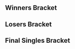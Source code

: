 {{DISPLAYTITLE:Battle GateWay 4: Singles Bracket}}{{SetGame|melee}}
{{tabs static
|name1=Overview
|link1=Battle GateWay/4
|name2=Singles Bracket
|link2=Battle GateWay/4/Singles Bracket
|This=2
}}
==Winners Bracket==
{{32DEWBracketA
|tourneylink=Battle GateWay/4
|tourneyname=Battle GateWay 4
|r1m1p1=Kounotori |r1m1p1flag=jp |r1m1p1score={{win}} |r1m1win=1
|r1m1p2=Pao |r1m1p2flag=jp |r1m1p2score=
|r1m2p1=Mogura |r1m2p1flag=jp |r1m2p1score= |r1m2win=2
|r1m2p2=Casper |r1m2p2flag=jp |r1m2p2score={{win}}
|r1m3p1=K.F |r1m3p1flag=jp |r1m3p1score={{win}} |r1m3win=1
|r1m3p2=Ayataka |r1m3p2flag=jp |r1m3p2score=
|r1m4p1=Take |r1m4p1flag=jp |r1m4p1score= |r1m4win=2
|r1m4p2=Zenji |r1m4p2flag=jp |r1m4p2score={{win}}
|r1m5p1=Gucci |r1m5p1flag=jp |r1m5p1score={{win}} |r1m5win=1
|r1m5p2=Shuu |r1m5p2flag=jp |r1m5p2score=
|r1m6p1=Katou Hayate |r1m6p1flag=jp |r1m6p1score= |r1m6win=2
|r1m6p2=So-ten |r1m6p2flag=jp |r1m6p2score={{win}}
|r1m7p1=shuta |r1m7p1flag=jp |r1m7p1score={{win}} |r1m7win=1
|r1m7p2=Matcha@nyanpasu |r1m7p2flag=jp |r1m7p2score=
|r1m8p1=Qlex |r1m8p1flag=fr |r1m8p1score={{win}} |r1m8win=1
|r1m8p2=Merino |r1m8p2flag=jp |r1m8p2score=

|r1m9p1=shin |r1m9p1flag= |r1m9p1score= |r1m9win=2
|r1m9p2=Flash |r1m9p2flag=jp |r1m9p2score={{win}}
|r1m10p1=Kakipi |r1m10p1flag=jp |r1m10p1score= |r1m10win=2
|r1m10p2=Sobameshi |r1m10p2flag=jp |r1m10p2score={{win}}
|r1m11p1=Chakki |r1m11p1flag=jp |r1m11p1score= |r1m11win=2
|r1m11p2=aMSa |r1m11p2flag=jp |r1m11p2score={{win}}
|r1m12p1=Botan |r1m12p1flag=jp |r1m12p1score={{win}} |r1m12win=1
|r1m12p2=Kotei King Maru |r1m12p2flag=jp |r1m12p2score=
|r1m13p1=TSURU |r1m13p1flag= |r1m13p1score= |r1m13win=2
|r1m13p2=P.Spirit |r1m13p2flag=jp |r1m13p2score={{win}}
|r1m14p1=Takuse |r1m14p1flag=jp |r1m14p1score= |r1m14win=2
|r1m14p2=Otoki~ |r1m14p2flag=jp |r1m14p2score={{win}}
|r1m15p1=Burudo |r1m15p1flag=jp |r1m15p1score= |r1m15win=2
|r1m15p2=Sanne |r1m15p2flag=jp |r1m15p2score={{win}}
|r1m16p1=Escha |r1m16p1flag= |r1m16p1score= |r1m16win=2
|r1m16p2=Yoroz |r1m16p2flag=jp |r1m16p2score={{win}}

|r2m1p1=Kounotori |r2m1p1flag=jp |r2m1p1score={{win}} |r2m1win=1
|r2m1p2=Casper |r2m1p2flag=jp |r2m1p2score=

|r2m2p1=K.F |r2m2p1flag=jp |r2m2p1score=2 |r2m2win=1
|r2m2p2=Zenji |r2m2p2flag=jp |r2m2p2score=0
|r2m2p1char1=jigglypuff |r2m2p2char1=ic |r2m2p1stock1=3 |r2m2p2stock1=0 |r2m2win1=1 |r2m2stage1=Battlefield
|r2m2p1char2=jigglypuff |r2m2p2char2=ic |r2m2p1stock2=2 |r2m2p2stock2=0 |r2m2win2=1 |r2m2stage2=Fountain of Dreams
|r2m2date=June 6, 2014
|r2m2details={{BracketMatchDetails|reddit=|comment=|vod=https://youtu.be/So_aFwEG4is}}

|r2m3p1=Gucci |r2m3p1flag=jp |r2m3p1score={{win}} |r2m3win=1
|r2m3p2=So-ten |r2m3p2flag=jp |r2m3p2score=
|r2m4p1=shuta |r2m4p1flag=jp |r2m4p1score={{win}} |r2m4win=1
|r2m4p2=Qlex |r2m4p2flag=fr |r2m4p2score=
|r2m5p1=Flash |r2m5p1flag=jp |r2m5p1score={{win}} |r2m5win=1
|r2m5p2=Sobameshi |r2m5p2flag=jp |r2m5p2score=
|r2m6p1=aMSa |r2m6p1flag=jp |r2m6p1score={{win}} |r2m6win=1
|r2m6p2=Botan |r2m6p2flag=jp |r2m6p2score=
|r2m7p1=P.Spirit |r2m7p1flag=jp |r2m7p1score={{win}} |r2m7win=1
|r2m7p2=Otoki~ |r2m7p2flag=jp |r2m7p2score=
|r2m8p1=Sanne |r2m8p1flag=jp |r2m8p1score={{win}} |r2m8win=1
|r2m8p2=Yoroz |r2m8p2flag=jp |r2m8p2score=

|r3m1p1=Kounotori |r3m1p1flag=jp |r3m1p1score=2 |r3m1win=1
|r3m1p2=K.F |r3m1p2flag=jp |r3m1p2score=1
|r3m1p1char1=falco |r3m1p2char1=jigglypuff |r3m1p1stock1=1 |r3m1p2stock1=0 |r3m1win1=1 |r3m1stage1=Battlefield
|r3m1p1char2=falco |r3m1p2char2=jigglypuff |r3m1p1stock2=0 |r3m1p2stock2=2 |r3m1win2=2 |r3m1stage2=Dream Land
|r3m1p1char3=falco |r3m1p2char3=jigglypuff |r3m1p1stock3=1 |r3m1p2stock3=0 |r3m1win3=1 |r3m1stage3=Pokémon Stadium
|r3m1date=June 6, 2014
|r3m1details={{BracketMatchDetails|reddit=|comment=|vod=https://youtu.be/noDM7_MHD1A?t=81}}

|r3m2p1=Gucci |r3m2p1flag=jp |r3m2p1score={{win}} |r3m2win=1
|r3m2p2=shuta |r3m2p2flag=jp |r3m2p2score=

|r3m3p1=Flash |r3m3p1flag=jp |r3m3p1score=2 |r3m3win=1
|r3m3p2=aMSa |r3m3p2flag=jp |r3m3p2score=1
|r3m3p1char1=sheik |r3m3p2char1=yoshi |r3m3p1stock1=2 |r3m3p2stock1=0 |r3m3win1=1 |r3m3stage1=Battlefield
|r3m3p1char2=sheik |r3m3p2char2=yoshi |r3m3p1stock2=0 |r3m3p2stock2=1 |r3m3win2=2 |r3m3stage2=Fountain of Dreams
|r3m3p1char3=sheik |r3m3p2char3=yoshi |r3m3p1stock3=2 |r3m3p2stock3=0 |r3m3win3=1 |r3m3stage3=Final Destination
|r3m3date=June 6, 2014
|r3m3details={{BracketMatchDetails|reddit=|comment=|vod=https://youtu.be/RDrJQ5hUzM0}}

|r3m4p1=P.Spirit |r3m4p1flag=jp |r3m4p1score={{win}} |r3m4win=1
|r3m4p2=Sanne |r3m4p2flag=jp |r3m4p2score=

|r4m1p1=Kounotori |r4m1p1flag=jp |r4m1p1score=1 |r4m1win=2
|r4m1p2=Gucci |r4m1p2flag=jp |r4m1p2score=2
|r4m1p1char1=falco |r4m1p2char1=cf |r4m1p1stock1=0 |r4m1p2stock1=1 |r4m1win1=2 |r4m1stage1=Final Destination
|r4m1p1char2=falco |r4m1p2char2=cf |r4m1p1stock2=1 |r4m1p2stock2=0 |r4m1win2=1 |r4m1stage2=Final Destination
|r4m1p1char3=falco |r4m1p2char3=cf |r4m1p1stock3=0 |r4m1p2stock3=1 |r4m1win3=2 |r4m1stage3=Final Destination
|r4m1date=June 6, 2014
|r4m1details={{BracketMatchDetails|reddit=|comment=|vod=https://youtu.be/U3DkpeJQw24}}

|r4m2p1=Flash |r4m2p1flag=jp |r4m2p1score=2 |r4m2win=1
|r4m2p2=P.Spirit |r4m2p2flag=jp |r4m2p2score=0
|r4m2p1char1=sheik |r4m2p2char1=samus |r4m2p1stock1=2 |r4m2p2stock1=0 |r4m2win1=1 |r4m2stage1=Final Destination
|r4m2p1char2=sheik |r4m2p2char2=samus |r4m2p1stock2=1 |r4m2p2stock2=0 |r4m2win2=1 |r4m2stage2=Fountain of Dreams
|r4m2date=June 6, 2014
|r4m2details={{BracketMatchDetails|reddit=|comment=|vod=https://youtu.be/5FEYTuNAAl0}}
}}
==Losers Bracket==
{{32DELBracketSmwA
|tourneylink=Battle GateWay/4
|tourneyname=Battle GateWay 4
|l1placement=25-32
|l2placement=17-24
|l3placement=13-16
|l4placement=9-12
|l5placement=7-8
|l6placement=5-6

|l1m1p1=Pao |l1m1p1flag=jp |l1m1p1score= |l1m1win=2
|l1m1p2=Mogura |l1m1p2flag=jp |l1m1p2score={{win}}
|l1m2p1=Ayataka |l1m2p1flag=jp |l1m2p1score= |l1m2win=2
|l1m2p2=Take |l1m2p2flag=jp |l1m2p2score={{win}}
|l1m3p1=Shuu |l1m3p1flag=jp |l1m3p1score= |l1m3win=2
|l1m3p2=Katou Hayate |l1m3p2flag=jp |l1m3p2score={{win}}
|l1m4p1=Matcha@nyanpasu |l1m4p1flag=jp |l1m4p1score= |l1m4win=2
|l1m4p2=Merino |l1m4p2flag=jp |l1m4p2score={{win}}
|l1m5p1=shin |l1m5p1flag= |l1m5p1score={{win}} |l1m5win=1
|l1m5p2=Kakipi |l1m5p2flag=jp |l1m5p2score=
|l1m6p1=Chakki |l1m6p1flag=jp |l1m6p1score= |l1m6win=2
|l1m6p2=Kotei King Maru |l1m6p2flag=jp |l1m6p2score={{win}}
|l1m7p1=TSURU |l1m7p1flag= |l1m7p1score= |l1m7win=2
|l1m7p2=Takuse |l1m7p2flag=jp |l1m7p2score={{win}}
|l1m8p1=Burudo |l1m8p1flag=jp |l1m8p1score= |l1m8win=2
|l1m8p2=Escha |l1m8p2flag= |l1m8p2score={{win}}

|l2m1p1=Sobameshi |l2m1p1flag=jp |l2m1p1score={{win}} |l2m1win=1
|l2m1p2=Mogura |l2m1p2flag=jp |l2m1p2score=
|l2m2p1=Botan |l2m2p1flag=jp |l2m2p1score={{win}} |l2m2win=1
|l2m2p2=Take |l2m2p2flag=jp |l2m2p2score=
|l2m3p1=Otoki~ |l2m3p1flag=jp |l2m3p1score= |l2m3win=2
|l2m3p2=Katou Hayate |l2m3p2flag=jp |l2m3p2score={{win}}
|l2m4p1=Yoroz |l2m4p1flag=jp |l2m4p1score={{win}} |l2m4win=1
|l2m4p2=Merino |l2m4p2flag=jp |l2m4p2score=
|l2m5p1=Casper |l2m5p1flag=jp |l2m5p1score={{win}} |l2m5win=1
|l2m5p2=shin |l2m5p2flag= |l2m5p2score=
|l2m6p1=Zenji |l2m6p1flag=jp |l2m6p1score={{win}} |l2m6win=1
|l2m6p2=Kotei King Maru |l2m6p2flag=jp |l2m6p2score=
|l2m7p1=So-ten |l2m7p1flag=jp |l2m7p1score={{win}} |l2m7win=1
|l2m7p2=Takuse |l2m7p2flag=jp |l2m7p2score=
|l2m8p1=Qlex |l2m8p1flag=fr |l2m8p1score={{win}} |l2m8win=1
|l2m8p2=Escha |l2m8p2flag= |l2m8p2score=

|l3m1p1=Sobameshi |l3m1p1flag=jp |l3m1p1score=2 |l3m1win=1
|l3m1p2=Botan |l3m1p2flag=jp |l3m1p2score=1
|l3m1p1char1=fox |l3m1p2char1=fox |l3m1p1stock1=0 |l3m1p2stock1=1 |l3m1win1=2 |l3m1stage1=Yoshi's Story
|l3m1p1char2=fox |l3m1p2char2=fox |l3m1p1stock2= |l3m1p2stock2=0 |l3m1win2=1 |l3m1stage2=Final Destination
|l3m1p1char3=fox |l3m1p2char3=fox |l3m1p1stock3=2 |l3m1p2stock3=0 |l3m1win3=1 |l3m1stage3=Fountain of Dreams
|l3m1date=June 6, 2014
|l3m1details={{BracketMatchDetails|reddit=|comment=|vod=https://youtu.be/aYlunZo7LPw}}

|l3m2p1=Katou Hayate |l3m2p1flag=jp |l3m2p1score={{win}} |l3m2win=1
|l3m2p2=Yoroz |l3m2p2flag=jp |l3m2p2score=

|l3m3p1=Casper |l3m3p1flag=jp |l3m3p1score=1 |l3m3win=2
|l3m3p2=Zenji |l3m3p2flag=jp |l3m3p2score=2
|l3m3p1char1=sheik |l3m3p2char1=ic |l3m3p1stock1=1 |l3m3p2stock1=0 |l3m3win1=1 |l3m3stage1=Yoshi's Story
|l3m3p1char2=sheik |l3m3p2char2=ic |l3m3p1stock2=0 |l3m3p2stock2=2 |l3m3win2=2 |l3m3stage2=Pokémon Stadium
|l3m3p1char3=sheik |l3m3p2char3=ic |l3m3p1stock3=0 |l3m3p2stock3=2 |l3m3win3=2 |l3m3stage3=Dream Land
|l3m3date=June 6, 2014
|l3m3details={{BracketMatchDetails|reddit=|comment=|vod=https://youtu.be/ZjIu_DJ0w4k}}

|l3m4p1=So-ten |l3m4p1flag=jp |l3m4p1score=1 |l3m4win=2
|l3m4p2=Qlex |l3m4p2flag=fr |l3m4p2score=2
|l3m4p1char1=fox |l3m4p2char1=ganon |l3m4p1stock1=0 |l3m4p2stock1=1 |l3m4win1=2 |l3m4stage1=Yoshi's Story
|l3m4p1char2=fox |l3m4p2char2=ganon |l3m4p1stock2=3 |l3m4p2stock2=0 |l3m4win2=1 |l3m4stage2=Final Destination
|l3m4p1char3=fox |l3m4p2char3=ganon |l3m4p1stock3=0 |l3m4p2stock3=1 |l3m4win3=2 |l3m4stage3=Fountain of Dreams
|l3m4date=June 6, 2014
|l3m4details={{BracketMatchDetails|reddit=|comment=|vod=https://youtu.be/sry7ojvebAI}}

|l4m1p1=shuta |l4m1p1flag=jp |l4m1p1score=2 |l4m1win=1
|l4m1p2=Sobameshi |l4m1p2flag=jp |l4m1p2score=0
|l4m1p1char1=peach |l4m1p2char1=fox |l4m1p1stock1=1 |l4m1p2stock1=0 |l4m1win1=1 |l4m1stage1=Battlefield
|l4m1p1char2=peach |l4m1p2char2=fox |l4m1p1stock2=2 |l4m1p2stock2=0 |l4m1win2=1 |l4m1stage2=Final Destination
|l4m1date=June 6, 2014
|l4m1details={{BracketMatchDetails|reddit=|comment=|vod=https://youtu.be/vIKCcWe5Tx0}}

|l4m2p1=K.F |l4m2p1flag=jp |l4m2p1score=1 |l4m2win=2
|l4m2p2=Katou Hayate |l4m2p2flag=jp |l4m2p2score=2
|l4m2p1char1=jigglypuff |l4m2p2char1=fox |l4m2p1stock1=0 |l4m2p2stock1=1 |l4m2win1=2 |l4m2stage1=Battlefield
|l4m2p1char2=jigglypuff |l4m2p2char2=fox |l4m2p1stock2=1 |l4m2p2stock2=0 |l4m2win2=1 |l4m2stage2=Fountain of Dreams
|l4m2p1char3=jigglypuff |l4m2p2char3=fox |l4m2p1stock3=0 |l4m2p2stock3=1 |l4m2win3=2 |l4m2stage3=Pokémon Stadium
|l4m2date=June 6, 2014
|l4m2details={{BracketMatchDetails|reddit=|comment=|vod=https://youtu.be/BcfA5ZthWlA}}

|l4m3p1=Sanne |l4m3p1flag=jp |l4m3p1score={{win}} |l4m3win=1
|l4m3p2=Zenji |l4m3p2flag=jp |l4m3p2score=

|l4m4p1=aMSa |l4m4p1flag=jp |l4m4p1score=2 |l4m4win=1
|l4m4p2=Qlex |l4m4p2flag=fr |l4m4p2score=0
|l4m4p1char1=yoshi |l4m4p2char1=ganon |l4m4p1stock1=3 |l4m4p2stock1=0 |l4m4win1=1 |l4m4stage1=Dream Land
|l4m4p1char2=yoshi |l4m4p2char2=ganon |l4m4p1stock2=3 |l4m4p2stock2=0 |l4m4win2=1 |l4m4stage2=Pokémon Stadium
|l4m4date=June 6, 2014
|l4m4details={{BracketMatchDetails|reddit=|comment=|vod=https://youtu.be/M9XeMrzMZ3k}}

|l5m1p1=shuta |l5m1p1flag=jp |l5m1p1score=2 |l5m1win=1
|l5m1p2=Katou Hayate |l5m1p2flag=jp |l5m1p2score=1
|l5m1p1char1=peach |l5m1p2char1=peach |l5m1p1stock1=2 |l5m1p2stock1=0 |l5m1win1=1 |l5m1stage1=Battlefield
|l5m1p1char2=peach |l5m1p2char2=peach |l5m1p1stock2=0 |l5m1p2stock2=1 |l5m1win2=2 |l5m1stage2=Yoshi's Story
|l5m1p1char3=peach |l5m1p2char3=peach |l5m1p1stock3=1 |l5m1p2stock3=0 |l5m1win3=1 |l5m1stage3=Battlefield
|l5m1date=June 6, 2014
|l5m1details={{BracketMatchDetails|reddit=|comment=|vod=https://youtu.be/Nt5xJkSVMGY}}

|l5m2p1=Sanne |l5m2p1flag=jp |l5m2p1score=2 |l5m2win=1
|l5m2p2=aMSa |l5m2p2flag=jp |l5m2p2score=1
|l5m2p1char1=fox |l5m2p2char1=yoshi |l5m2p1stock1=0 |l5m2p2stock1=1 |l5m2win1=2 |l5m2stage1=Yoshi's Story
|l5m2p1char2=fox |l5m2p2char2=yoshi |l5m2p1stock2=1 |l5m2p2stock2=0 |l5m2win2=1 |l5m2stage2=Final Destination
|l5m2p1char3=fox |l5m2p2char3=yoshi |l5m2p1stock3=1 |l5m2p2stock3=0 |l5m2win3=1 |l5m2stage3=Battlefield
|l5m2date=June 6, 2014
|l5m2details={{BracketMatchDetails|reddit=|comment=|vod=https://youtu.be/R9j78Pw1jwU?t=126}}

|l6m1p1=P.Spirit |l6m1p1flag=jp |l6m1p1score=2 |l6m1win=1
|l6m1p2=shuta |l6m1p2flag=jp |l6m1p2score=1
|l6m1p1char1=samus |l6m1p2char1=peach |l6m1p1stock1=0 |l6m1p2stock1=1 |l6m1win1=2 |l6m1stage1=Battlefield
|l6m1p1char2=samus |l6m1p2char2=peach |l6m1p1stock2=1 |l6m1p2stock2=0 |l6m1win2=1 |l6m1stage2=Pokémon Stadium
|l6m1p1char3=samus |l6m1p2char3=peach |l6m1p1stock3=2 |l6m1p2stock3=0 |l6m1win3=1 |l6m1stage3=Fountain of Dreams
|l6m1date=June 6, 2014
|l6m1details={{BracketMatchDetails|reddit=|comment=|vod=https://youtu.be/8CZ5hfZHUHc&t=174}}

|l6m2p1=Kounotori |l6m2p1flag=jp |l6m2p1score=2 |l6m2win=1
|l6m2p2=Sanne |l6m2p2flag=jp |l6m2p2score=1
|l6m2p1char1=falco |l6m2p2char1=fox |l6m2p1stock1=2 |l6m2p2stock1=0 |l6m2win1=1 |l6m2stage1=Dream Land
|l6m2p1char2=falco |l6m2p2char2=fox |l6m2p1stock2=0 |l6m2p2stock2=2 |l6m2win2=2 |l6m2stage2=Fountain of Dreams
|l6m2p1char3=falco |l6m2p2char3=fox |l6m2p1stock3=1 |l6m2p2stock3=0 |l6m2win3=1 |l6m2stage3=Final Destination
|l6m2date=June 6, 2014
|l6m2details={{BracketMatchDetails|reddit=|comment=|vod=https://youtu.be/pK3BJ1AfntM}}
}}
<onlyinclude>
==Final Singles Bracket==
{{DEFinalSmwBracket
|tourneylink=Battle GateWay/4
|tourneyname=Battle GateWay 4
|l1placement=4
|r2placement=3
|r3loserplacement=2
|r3winnerplacement=1
|export_score=true
|column-width-finals=200

<!-- FROM WINNERS -->
|r1m1p1=Gucci |r1m1p1flag=jp |r1m1p1score=0
|r1m1p2=Flash |r1m1p2flag=jp |r1m1p2score=3
|r1m1win=2
|r1m1p1char1=cf |r1m1p2char1=sheik |r1m1p1stock1=0 |r1m1p2stock1=1 |r1m1win1=2 |r1m1stage1=Battlefield
|r1m1p1char2=cf |r1m1p2char2=sheik |r1m1p1stock2=0 |r1m1p2stock2=1 |r1m1win2=2 |r1m1stage2=Final Destination
|r1m1p1char3=cf |r1m1p2char3=sheik |r1m1p1stock3=0 |r1m1p2stock3=1 |r1m1win3=2 |r1m1stage3=Pokémon Stadium
|r1m1date=June 6, 2014
|r1m1details={{BracketMatchDetails|reddit=|comment=|vod=https://youtu.be/t9sU3e6vho8}}

<!-- FROM LOSERS -->
|l1m1p1=P.Spirit |l1m1p1flag=jp |l1m1p1score={{win}}
|l1m1p2=Kounotori |l1m1p2flag=jp |l1m1p2score=
|l1m1win=1

<!-- LOSERS FINALS -->
|r2m1p1=Gucci |r2m1p1flag=jp |r2m1p1score=3
|r2m1p2=P.Spirit |r2m1p2flag=jp |r2m1p2score=0
|r2m1win=1
|r2m1p1char1=cf |r2m1p2char1=samus |r2m1p1stock1=3 |r2m1p2stock1=0 |r2m1win1=1 |r2m1stage1=Battlefield
|r2m1p1char2=cf |r2m1p2char2=samus |r2m1p1stock2=2 |r2m1p2stock2=0 |r2m1win2=1 |r2m1stage2=Final Destination
|r2m1p1char3=cf |r2m1p2char3=samus |r2m1p1stock3=1 |r2m1p2stock3=0 |r2m1win3=1 |r2m1stage3=Fountain of Dreams
|r2m1date=June 6, 2014
|r2m1details={{BracketMatchDetails|reddit=|comment=|vod=https://youtu.be/M-Ebgug8bz0}}

<!-- GRAND FINALS -->
|r3m1p1=Flash |r3m1p1flag=jp |r3m1p1score=0 |r3m2p1score=3
|r3m1p2=Gucci |r3m1p2flag=jp |r3m1p2score=3 |r3m2p2score=1
|r3m1win=1
|r3m1p1char1=sheik |r3m1p2char1=cf |r3m1p1stock1=0 |r3m1p2stock1=2 |r3m1win1=2 |r3m1stage1=Final Destination
|r3m1p1char2=sheik |r3m1p2char2=cf |r3m1p1stock2=0 |r3m1p2stock2=3 |r3m1win2=2 |r3m1stage2=Yoshi's Story
|r3m1p1char3=sheik |r3m1p2char3=cf |r3m1p1stock3=0 |r3m1p2stock3=1 |r3m1win3=2 |r3m1stage3=Yoshi's Story

|r3m2p1char1=sheik |r3m2p2char1=cf |r3m2p1stock1=2 |r3m2p2stock1=0 |r3m2win1=1 |r3m2stage1=Battlefield
|r3m2p1char2=sheik |r3m2p2char2=cf |r3m2p1stock2=0 |r3m2p2stock2=1 |r3m2win2=2 |r3m2stage2=Final Destination
|r3m2p1char3=sheik |r3m2p2char3=cf |r3m2p1stock3=2 |r3m2p2stock3=0 |r3m2win3=1 |r3m2stage3=Yoshi's Story
|r3m2p1char4=sheik |r3m2p2char4=cf |r3m2p1stock4=2 |r3m2p2stock4=1 |r3m2win4=1 |r3m2stage4=Pokémon Stadium
|r3m1date=June 6, 2014
|r3m1details={{BracketMatchDetails|reddit=|comment=|vod=https://youtu.be/RMYTR6zERSk|vod2=https://youtu.be/qWyoQGMTUkM}}
}}
</onlyinclude>
